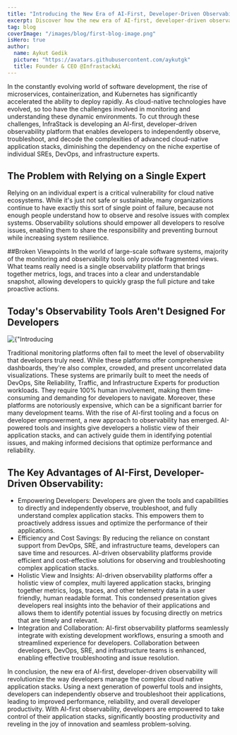 ```yaml
---
title: "Introducing the New Era of AI-First, Developer-Driven Observability"
excerpt: Discover how the new era of AI-first, developer-driven observability is transforming cloud-native development. Learn how InfraStack empowers developers with tools and insights to independently troubleshoot and optimize application stacks, reduce dependency on niche experts, and enhance performance, reliability, and collaboration in complex environments.
tag: blog
coverImage: "/images/blog/first-blog-image.png"
isHero: true
author:
  name: Aykut Gedik
  picture: "https://avatars.githubusercontent.com/aykutgk"
  title: Founder & CEO @InfrastackAi
---
```



<BlogHeader
  title="Introducing the New Era of AI-First, Developer-Driven Observability"
  date={lastModified}
  ogImage="/images/blog/first-blog-image.png"
  author="Aykut Gedik"
  authorPicture="https://avatars.githubusercontent.com/aykutgk"
/>

In the constantly evolving world of software development, the rise of microservices, containerization, and Kubernetes has significantly accelerated the ability to deploy rapidly. As cloud-native technologies have evolved, so too have the challenges involved in monitoring and understanding these dynamic environments.
To cut through these challenges, InfraStack is developing an AI-first, developer-driven observability platform that enables developers to independently observe, troubleshoot, and decode the complexities of advanced cloud-native application stacks, diminishing the dependency on the niche expertise of individual SREs, DevOps, and infrastructure experts.

## The Problem with Relying on a Single Expert

Relying on an individual expert is a critical vulnerability for cloud native ecosystems. While it's just not safe or sustainable, many organizations continue to have exactly this sort of single point of failure, because not enough people understand how to observe and resolve issues with complex systems.
Observability solutions should empower all developers to resolve issues, enabling them to share the responsibility and preventing burnout while increasing system resilience.

##Broken Viewpoints
In the world of large-scale software systems, majority of the monitoring and observability tools only provide fragmented views. What teams really need is a single observability platform that brings together metrics, logs, and traces into a clear and understandable snapshot, allowing developers to quickly grasp the full picture and take proactive actions.

## Today's Observability Tools Aren't Designed For Developers

<div className="mt-4 rounded relative aspect-video overflow-hidden">
  <Image
    src={"/images/blog/first-blog-image2.png"}
    className="object-cover transform group-hover:scale-105 transition-transform mt-4"
    alt={"Introducing the New Era of AI-First, Developer-Driven Observability"}
    fill={true}
    sizes="(min-width: 1024px) 33vw, 100vw"
  />
</div>

Traditional monitoring platforms often fail to meet the level of observability that developers truly need. While these platforms offer comprehensive dashboards, they're also complex, crowded, and present uncorrelated data visualizations. These systems are primarily built to meet the needs of DevOps, Site Reliability, Traffic, and Infrastructure Experts for production workloads. They require 100% human involvement, making them time-consuming and demanding for developers to navigate. Moreover, these platforms are notoriously expensive, which can be a significant barrier for many development teams.
With the rise of AI-first tooling and a focus on developer empowerment, a new approach to observability has emerged. AI-powered tools and insights give developers a holistic view of their application stacks, and can actively guide them in identifying potential issues, and making informed decisions that optimize performance and reliability.

## The Key Advantages of AI-First, Developer-Driven Observability:

- Empowering Developers: Developers are given the tools and capabilities to directly and independently observe, troubleshoot, and fully understand complex application stacks. This empowers them to proactively address issues and optimize the performance of their applications.
- Efficiency and Cost Savings: By reducing the reliance on constant support from DevOps, SRE, and infrastructure teams, developers can save time and resources. AI-driven observability platforms provide efficient and cost-effective solutions for observing and troubleshooting complex application stacks.
- Holistic View and Insights: AI-driven observability platforms offer a holistic view of complex, multi layered application stacks, bringing together metrics, logs, traces, and other telemetry data in a user friendly, human readable format. This condensed presentation gives developers real insights into the behavior of their applications and allows them to identify potential issues by focusing directly on metrics that are timely and relevant.
- Integration and Collaboration: AI-first observability platforms seamlessly integrate with existing development workflows, ensuring a smooth and streamlined experience for developers. Collaboration between developers, DevOps, SRE, and infrastructure teams is enhanced, enabling effective troubleshooting and issue resolution.

In conclusion, the new era of AI-first, developer-driven observability will revolutionize the way developers manage the complex cloud native application stacks. Using a next generation of powerful tools and insights, developers can independently observe and troubleshoot their applications, leading to improved performance, reliability, and overall developer productivity. With AI-first observability, developers are empowered to take control of their application stacks, significantly boosting productivity and reveling in the joy of innovation and seamless problem-solving.
